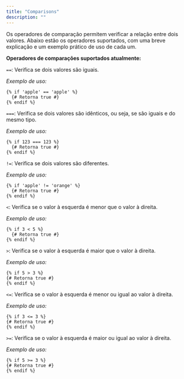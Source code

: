 ```yaml
---
title: "Comparisons"
description: ""
---
```


Os operadores de comparação permitem verificar a relação entre dois valores. Abaixo estão os operadores suportados, com uma breve explicação e um exemplo prático de uso de cada um.

**Operadores de comparações suportados atualmente:**

`==`: Verifica se dois valores são iguais.

_Exemplo de uso:_

```twig
{% if 'apple' == 'apple' %}
  {# Retorna true #}
{% endif %}
```

`===`: Verifica se dois valores são idênticos, ou seja, se são iguais e do mesmo tipo.

_Exemplo de uso:_

```twig
{% if 123 === 123 %}
  {# Retorna true #}
{% endif %}
```

`!=`: Verifica se dois valores são diferentes.

_Exemplo de uso:_

```twig
{% if 'apple' != 'orange' %}
  {# Retorna true #}
{% endif %}
```

`<`: Verifica se o valor à esquerda é menor que o valor à direita.

_Exemplo de uso:_

```twig
{% if 3 < 5 %}
  {# Retorna true #}
{% endif %}
```

`>`: Verifica se o valor à esquerda é maior que o valor à direita.

_Exemplo de uso:_

```twig
{% if 5 > 3 %}
{# Retorna true #}
{% endif %}
```

`<=`: Verifica se o valor à esquerda é menor ou igual ao valor à direita.

_Exemplo de uso:_

```twig
{% if 3 <= 3 %}
{# Retorna true #}
{% endif %}
```

`>=`: Verifica se o valor à esquerda é maior ou igual ao valor à direita.

_Exemplo de uso:_

```twig
{% if 5 >= 3 %}
{# Retorna true #}
{% endif %}
```

